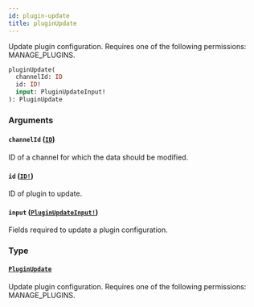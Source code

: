 ```yaml
---
id: plugin-update
title: pluginUpdate
---
```


Update plugin configuration. Requires one of the following permissions: MANAGE_PLUGINS.

```graphql
pluginUpdate(
  channelId: ID
  id: ID!
  input: PluginUpdateInput!
): PluginUpdate

```

### Arguments

#### `channelId` ([`ID`](../../../developer/api-reference/scalars/id))

ID of a channel for which the data should be modified.

#### `id` ([`ID!`](../../../developer/api-reference/scalars/id))

ID of plugin to update.

#### `input` ([`PluginUpdateInput!`](../../../developer/api-reference/inputs/plugin-update-input))

Fields required to update a plugin configuration.

### Type

#### [`PluginUpdate`](../../../developer/api-reference/objects/plugin-update)

Update plugin configuration. Requires one of the following permissions: MANAGE_PLUGINS.

